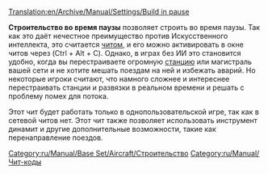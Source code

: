 [[Translation:en/Archive/Manual/Settings/Build in pause]]

{{ru/Manual/Заметка|Начиная с версии 1.1.0, это не чит, а [[ru/Archive/Manual/Settings/Расширенные настройки|расширенная настройка]], которая позволяет выбрать, что можно делать во время паузы.}}
'''Строительство во время паузы''' позволяет строить во время паузы. Так как это даёт нечестное преимущество против Искусственного интеллекта, это считается [[ru/Manual/Чит-коды|читом]], и его можно активировать в окне читов через (Ctrl + Alt + C). Однако, в играх без ИИ это становится удобно, когда вы перестраиваете огромную [[ru/Manual/Станции|станцию]] или магистраль вашей сети и не хотите мешать поездам на ней и избежать аварий. Но некоторые игроки считают, что намного сложнее и интереснее перестраивать станции и развязки в реальном времени и решать с проблему помех для потока.

Этот чит будет работать только в однопользовательской игре, так как в сетевой читов нет. Этот чит также позволяет использовать инструмент динамит и другие дополнительные возможности, такие как перенаправление поездов.

[[Category:ru/Manual/Base Set/Aircraft/Строительство]]
[[Category:ru/Manual/Чит-коды]]
